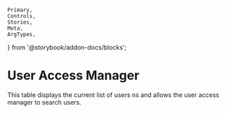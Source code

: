	Primary,
	Controls,
	Stories,
	Meta,
	ArgTypes,
} from '@storybook/addon-docs/blocks';


<Meta of={UserAccessManager} />

# User Access Manager

This table displays the current list of users ns and allows the user access manager to search users.

<ArgTypes />
